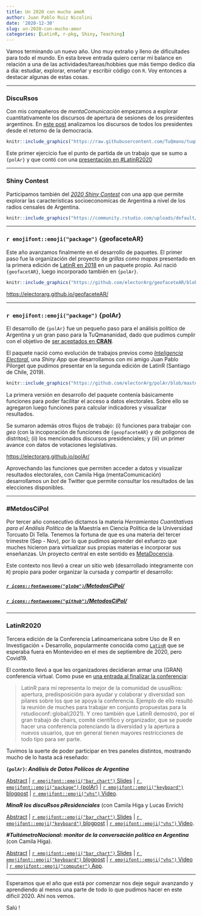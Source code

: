 ```yaml
---
title: Un 2020 con mucho amoR
author: Juan Pablo Ruiz Nicolini
date: '2020-12-30'
slug: un-2020-con-mucho-amor
categories: [LatinR, r-pkg, Shiny, Teaching]
---
```


Vamos terminando un nuevo año. Uno muy extraño y lleno de dificultades para todo el mundo. En esta breve entrada quiero cerrar mi balance en relación a una de las actividades/tareas/hobbies que más tiempo dedico día a día: estudiar, explorar, enseñar y escribir código con `R`. Voy entonces a destacar algunas de estas cosas.

---

### DiscuRsos 

Con mis compañeros de _mentaComunicación_ empezamos a explorar cuantitativamente los discursos de apertura de sesiones de los presidentes  argentinos. En [este post](https://www.tuqmano.com/2020/03/11/los-discursos-de-les-presidentes/) analizamos los discursos de todos los presidentes desde el retorno de la democracia.

```r
knitr::include_graphics("https://raw.githubusercontent.com/TuQmano/tuqmano.com/master/static/figs/comparisonwc2.png")
```

Este primer ejercicio fue el punto de partida de un trabajo que se sumo a `{polAr}` y que contó con una [presentación en #LatinR2020](https://github.com/TuQmano/latinr2020/blob/master/rmd/discursos/discursos_presidenciales.pdf)

--- 


### Shiny Contest 

Participamos también del [_2020 Shiny Contest_ ](https://community.rstudio.com/t/socioeconomic-index-geoshiny-argentina-2020-shiny-contest-submission/56350) con una app que permite explorar las características socioeconomícas de Argentina a nivel de los radios censales de Argentina. 


```r
knitr::include_graphics("https://community.rstudio.com/uploads/default/original/3X/6/e/6ee529c6ed5fd872e3847ac56c46f18f03180fec.png")
```

---

### `r emojifont::emoji("package")` {geofaceteAR} 

Este año avanzamos finalmente en el desarrollo de paquetes. El primer paso fue la organización del proyecto de _grillas como mapas_ presentado en la primera edición de [LatinR en 2018](https://github.com/TuQmano/geofacet_ARG) en un paquete propio. Así nació `{geofacetAR}`, luego incorporado también en `{polAr}`. 


```r
knitr::include_graphics("https://github.com/electorArg/geofaceteAR/blob/master/hex/ggplot2.png?raw=true")
```

<https://electorarg.github.io/geofaceteAR/>

---


### `r emojifont::emoji("package")` {polAr}

El desarrollo de `{polAr}` fue un pequeño paso para el análisis político de Argentina y un gran paso para la TuQmananidad, dado que pudimos cumplir con el objetivo de [ser aceptados en **CRAN**](https://www.tuqmano.com/2020/05/22/empaquetar/). 

El paquete nació como evolución de trabajos previos como [_Inteligencia Electoral_](http://inteligenciaelectoral.mentacomunicacion.com.ar/), una _Shiny App_ que desarrollamos con mi amigo Juan Pablo Pilorget que pudimos presentar en la segunda edición de LatinR (Santiago de Chile, 2019).

```r
knitr::include_graphics("https://github.com/electorArg/polAr/blob/master/hex/hex-polAr.png?raw=true")
```


La primera versión en desarrollo del paquete contenía básicamente funciones para poder facilitar el acceso a datos electorales. Sobre ello se agregaron luego funciones para calcular indicadores y visualizar resultados. 

Se sumaron además otros flujos de trabajo: (i) funciones para trabajar con _geo_ (con la incoporación de funciones de `{geopfaceteAR}` y de poligonos de distritos); (ii) los mencionados discursos presidenciales; y (iii) un primer avance con datos de votaciones legislativas. 

<https://electorarg.github.io/polAr/>

Aprovechando las funciones que permiten acceder a datos y visualizar resultados electorales, con Camila Higa (mentaComunicación) desarrollamos un _bot_ de Twitter que permite consultar los resultados de las elecciones disponibles. 



---

### #MetdosCiPol

Por tercer año consecutivo dictamos la materia _Herramientas Cuantitativas para el Análisis Político_ de la Maestría en Ciencia Política de la Universidad Torcuato Di Tella. Tenemos la fortuna de que es una materia del tercer trimestre (Sep - Nov), por lo que pudimos aprender del esfuerzo que muches hicieron para virtualizar sus propias materias e incorporar sus enseñanzas. Un proyecto central en este sentido es [MetaDocencia](metadocencia.org). 

Este contexto nos llevó a crear un sitio web (desarrollado integramente con `R`) propio para poder organizar la cursada y compartir el desarrollo: 

##### [`r icons::fontawesome("globe")`/MetodosCiPol/](https://tuqmano.github.io/MetodosCiPol/)

##### [`r icons::fontawesome("github")`/MetodosCiPol/](https://github.com/TuQmano/MetodosCiPol)

---

### LatinR2020

Tercera edición de la Conferencia Latinoamericana sobre Uso de R en Investigación + Desarrollo, popularmente conocida como [`LatinR`](https://latin-r.com/) que se esperaba fuera en Montevideo en el mes de septiembre de 2020, pero Covid19. 

El contexto llevó a que les organizadores decidieran armar una (GRAN) conferencia virtual. Como puse en [una entrada al finalizar la conferencia](https://www.tuqmano.com/2020/10/10/latinr-in-quarantine/):

>LatinR para mí representa lo mejor de la comunidad de usuaRios: apertura, predisposición para ayudar y colaborar y diversidad son pilares sobre los que se apoya la conferencia. Ejemplo de ello resultó la reunión de muches para trabajar en conjunto propuestas para la rstudioconf::global(2021). Y creo también que LatinR demostró, por el gran trabajo de chairs, comité científico y organizador, que se puede hacer una conferencia potenciando la diversidad y la apertura a nuevos usuarios, que en general tienen mayores restricciones de todo tipo para ser parte.


Tuvimos la suerte de poder participar en tres paneles distintos, mostrando mucho de lo hasta acá reseñado: 

**`{polAr}`: _Análisis de Datos Políicos de Argentina_** 
 
[Abstract](https://github.com/TuQmano/latinr2020/blob/master/rmd/polAr/polar.pdf) | [`r emojifont::emoji("bar_chart")` Slides](https://www.tuqmano.com/slides/polar_slides.html#1) | [`r emojifont::emoji("package")` {polAr}](https://electorarg.github.io/polAr/) | [`r emojifont::emoji("keyboard")` blogpost](https://www.tuqmano.com/2020/05/22/empaquetar/) | [`r emojifont::emoji("vhs")` Video](https://www.youtube.com/watch?v=V4xqUh6KCZs&list=PL9-E3cL2KgKkxsS3dkaFTvmh24kPpkE--&index=3).



**_MinaR los discuRsos pResidenciales_** (con Camila Higa y Lucas Enrich) 
 
[Abstract](https://github.com/TuQmano/latinr2020/blob/master/rmd/discursos/discursos_presidenciales.pdf) | [`r emojifont::emoji("bar_chart")` Slides](https://github.com/TuQmano/latinr2020/blob/master/slides/discursos/minar_los_discursos.pdf) | [`r emojifont::emoji("keyboard")` blogpost](https://www.tuqmano.com/2020/03/11/los-discursos-de-les-presidentes/) | [`r emojifont::emoji("vhs")` Video](https://www.youtube.com/watch?v=IZfNr_N7ylw&list=PL9-E3cL2KgKlNKVfiwHoGR3pHpg7x8Uzt&index=2).

**_#TuitómetroNacional: monitor de la conversación política en Argentina_** (con Camila Higa). 

[Abstract](https://github.com/TuQmano/latinr2020/blob/master/rmd/tuitometro/tuitometro.pdf) | [`r emojifont::emoji("bar_chart")` Slides](https://github.com/TuQmano/latinr2020/blob/master/slides/tuitometro/tuitometro.pdf) | [`r emojifont::emoji("keyboard")` blogpost](https://www.tuqmano.com/2019/12/20/congreso-2-0-politicos-argentinos-en-twitter/) | [`r emojifont::emoji("vhs")` Video](https://www.youtube.com/watch?v=fNMwoLJ1iXQ&list=PL9-E3cL2KgKnixQ0u36DgCsGvOkOIo5D1) | [`r emojifont::emoji("computer")` App](http://tuitometro.mentacomunicacion.com.ar/).


---

Esperamos que el año que está por comenzar nos deje seguir avanzando y aprendiendo al menos una parte de todo lo que pudimos hacer en este dificil 2020. Ahí nos vemos. 

Salú !
